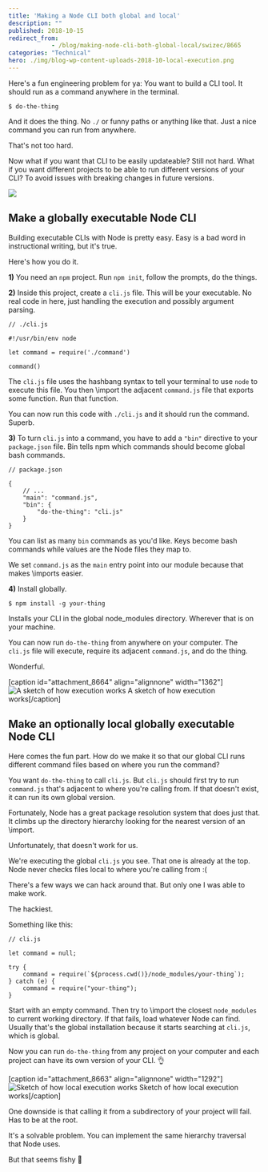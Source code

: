 ```yaml
---
title: 'Making a Node CLI both global and local'
description: ""
published: 2018-10-15
redirect_from: 
            - /blog/making-node-cli-both-global-local/swizec/8665
categories: "Technical"
hero: ./img/blog-wp-content-uploads-2018-10-local-execution.png
---
```

Here&#x27;s a fun engineering problem for ya: You want to build a CLI tool. It should run as a command anywhere in the terminal.



```
$ do-the-thing
```



And it does the thing. No `./` or funny paths or anything like that. Just a nice command you can run from anywhere.



That&#x27;s not too hard.



Now what if you want that CLI to be easily updateable? Still not hard. What if you want different projects to be able to run different versions of your CLI? To avoid issues with breaking changes in future versions.



![](./img/media-l41Yi3OQTfDfMGLde-giphy.gif)



## Make a globally executable Node CLI



Building executable CLIs with Node is pretty easy. Easy is a bad word in instructional writing, but it&#x27;s true.



Here&#x27;s how you do it.



**1)** You need an `npm` project. Run `npm init`, follow the prompts, do the things.



**2)** Inside this project, create a `cli.js` file. This will be your executable. No real code in here, just handling the execution and possibly argument parsing.



```
// ./cli.js

#!/usr/bin/env node

let command = require('./command')

command()
```



The `cli.js` file uses the hashbang syntax to tell your terminal to use `node` to execute this file. You then \\import the adjacent `command.js` file that exports some function. Run that function.



You can now run this code with `./cli.js` and it should run the command. Superb.



**3)** To turn `cli.js` into a command, you have to add a `"bin"` directive to your `package.json` file. Bin tells npm which commands should become global bash commands.



```
// package.json

{
    // ...
    "main": "command.js",
    "bin": {
        "do-the-thing": "cli.js"
    }
}
```



You can list as many `bin` commands as you&#x27;d like. Keys become bash commands while values are the Node files they map to.



We set `command.js` as the `main` entry point into our module because that makes \\imports easier.



**4)** Install globally.



```
$ npm install -g your-thing
```



Installs your CLI in the global node_modules directory. Wherever that is on your machine.



You can now run `do-the-thing` from anywhere on your computer. The `cli.js` file will execute, require its adjacent `command.js`, and do the thing.



Wonderful.



\[caption id=&quot;attachment_8664&quot; align=&quot;alignnone&quot; width=&quot;1362&quot;]![A sketch of how execution works](./img/blog-wp-content-uploads-2018-10-global-execution.png) A sketch of how execution works\[/caption]



## Make an optionally local globally executable Node CLI



Here comes the fun part. How do we make it so that our global CLI runs different command files based on where you run the command?



You want `do-the-thing` to call `cli.js`. But `cli.js` should first try to run `command.js` that&#x27;s adjacent to where you&#x27;re calling from. If that doesn&#x27;t exist, it can run its own global version.



Fortunately, Node has a great package resolution system that does just that. It climbs up the directory hierarchy looking for the nearest version of an \\import.



Unfortunately, that doesn&#x27;t work for us.



We&#x27;re executing the global `cli.js` you see. That one is already at the top. Node never checks files local to where you&#x27;re calling from :(



There&#x27;s a few ways we can hack around that. But only one I was able to make work.



The hackiest.



Something like this:



```
// cli.js

let command = null;

try {
    command = require(`${process.cwd()}/node_modules/your-thing`);
} catch (e) {
    command = require("your-thing");
}
```



Start with an empty command. Then try to \\import the closest `node_modules` to current working directory. If that fails, load whatever Node can find. Usually that&#x27;s the global installation because it starts searching at `cli.js`, which is global.



Now you can run `do-the-thing` from any project on your computer and each project can have its own version of your CLI. 👌



\[caption id=&quot;attachment_8663&quot; align=&quot;alignnone&quot; width=&quot;1292&quot;]![Sketch of how local execution works](./img/blog-wp-content-uploads-2018-10-local-execution.png) Sketch of how local execution works\[/caption]



One downside is that calling it from a subdirectory of your project will fail. Has to be at the root.



It&#x27;s a solvable problem. You can implement the same hierarchy traversal that Node uses.



But that seems fishy 🤔